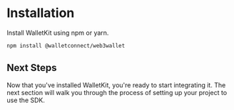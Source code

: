 # Installation

Install WalletKit using npm or yarn.

```bash npm2yarn
npm install @walletconnect/web3wallet
```
## Next Steps

Now that you've installed WalletKit, you're ready to start integrating it. The next section will walk you through the process of setting up your project to use the SDK.
